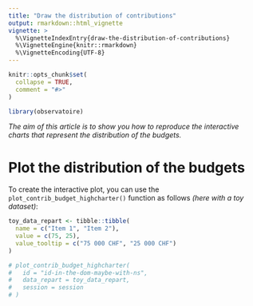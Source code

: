 ```yaml
---
title: "Draw the distribution of contributions"
output: rmarkdown::html_vignette
vignette: >
  %\VignetteIndexEntry{draw-the-distribution-of-contributions}
  %\VignetteEngine{knitr::rmarkdown}
  %\VignetteEncoding{UTF-8}
---
```


```r
knitr::opts_chunk$set(
  collapse = TRUE,
  comment = "#>"
)
```

```r
library(observatoire)
```

<!-- WARNING - This vignette is generated by {fusen} from dev/flat_plot_budget.Rmd: do not edit by hand -->

*The aim of this article is to show you how to reproduce the interactive charts that represent the distribution of the budgets.*


# Plot the distribution of the budgets

To create the interactive plot,  you can use the `plot_contrib_budget_highcharter()` function as follows *(here with a toy dataset)*:


```r
toy_data_repart <- tibble::tibble(
  name = c("Item 1", "Item 2"),
  value = c(75, 25), 
  value_tooltip = c("75 000 CHF", "25 000 CHF")
)

# plot_contrib_budget_highcharter(
#   id = "id-in-the-dom-maybe-with-ns",
#   data_repart = toy_data_repart,
#   session = session
# )
```

